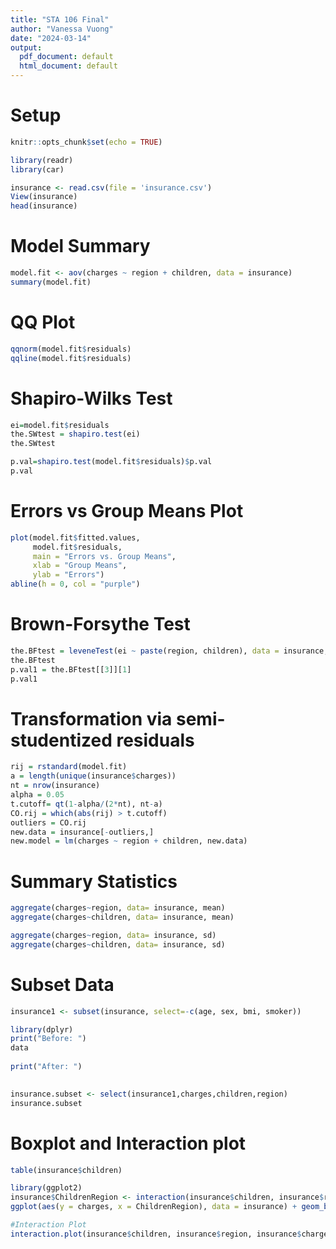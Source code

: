 ```yaml
---
title: "STA 106 Final"
author: "Vanessa Vuong"
date: "2024-03-14"
output:
  pdf_document: default
  html_document: default
---
```


# Setup
```r
knitr::opts_chunk$set(echo = TRUE)
```
```r
library(readr)
library(car)

insurance <- read.csv(file = 'insurance.csv')
View(insurance)
head(insurance)

```

# Model Summary
```r
model.fit <- aov(charges ~ region + children, data = insurance)
summary(model.fit)
```

# QQ Plot
```r
qqnorm(model.fit$residuals)
qqline(model.fit$residuals)

```

# Shapiro-Wilks Test
```r
ei=model.fit$residuals
the.SWtest = shapiro.test(ei)
the.SWtest

p.val=shapiro.test(model.fit$residuals)$p.val
p.val
```

# Errors vs Group Means Plot
```r
plot(model.fit$fitted.values,
     model.fit$residuals,
     main = "Errors vs. Group Means",
     xlab = "Group Means",
     ylab = "Errors")
abline(h = 0, col = "purple")

```

# Brown-Forsythe Test

```r
the.BFtest = leveneTest(ei ~ paste(region, children), data = insurance, center = median)
the.BFtest
p.val1 = the.BFtest[[3]][1]
p.val1
```

# Transformation via semi-studentized residuals
```r
rij = rstandard(model.fit)
a = length(unique(insurance$charges))
nt = nrow(insurance)
alpha = 0.05
t.cutoff= qt(1-alpha/(2*nt), nt-a)
CO.rij = which(abs(rij) > t.cutoff)
outliers = CO.rij
new.data = insurance[-outliers,]
new.model = lm(charges ~ region + children, new.data)
```

# Summary Statistics

```r
aggregate(charges~region, data= insurance, mean)
aggregate(charges~children, data= insurance, mean)

aggregate(charges~region, data= insurance, sd)
aggregate(charges~children, data= insurance, sd)
```

# Subset Data
```r
insurance1 <- subset(insurance, select=-c(age, sex, bmi, smoker))

library(dplyr)
print("Before: ") 
data 
  
print("After: ") 
  
```
```r
insurance.subset <- select(insurance1,charges,children,region)
insurance.subset
```

# Boxplot and Interaction plot
```r
table(insurance$children)

library(ggplot2)
insurance$ChildrenRegion <- interaction(insurance$children, insurance$region) 
ggplot(aes(y = charges, x = ChildrenRegion), data = insurance) + geom_boxplot(aes(fill=ChildrenRegion))

#Interaction Plot
interaction.plot(insurance$children, insurance$region, insurance$charges)
```